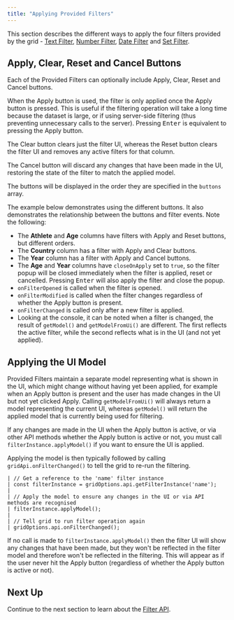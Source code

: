 ```yaml
---
title: "Applying Provided Filters"
---
```


This section describes the different ways to apply the four filters provided by the grid - [Text Filter](/filter-text/), [Number Filter](/filter-number/), [Date Filter](/filter-date/) and [Set Filter](/filter-set/).

## Apply, Clear, Reset and Cancel Buttons

Each of the Provided Filters can optionally include Apply, Clear, Reset and Cancel buttons.

When the Apply button is used, the filter is only applied once the Apply button is pressed. This is useful if the filtering operation will take a long time because the dataset is large, or if using server-side filtering (thus preventing unnecessary calls to the server). Pressing <kbd>Enter</kbd> is equivalent to pressing the Apply button.

The Clear button clears just the filter UI, whereas the Reset button clears the filter UI and removes any active filters for that column.

The Cancel button will discard any changes that have been made in the UI, restoring the state of the filter to match the applied model.

The buttons will be displayed in the order they are specified in the `buttons` array.

The example below demonstrates using the different buttons. It also demonstrates the relationship between the buttons and filter events. Note the following:

- The **Athlete** and **Age** columns have filters with Apply and Reset buttons, but different orders.
- The **Country** column has a filter with Apply and Clear buttons.
- The **Year** column has a filter with Apply and Cancel buttons.
- The **Age** and **Year** columns have `closeOnApply` set to `true`, so the filter popup will be closed immediately when the filter is applied, reset or cancelled. Pressing <kbd>Enter</kbd> will also apply the filter and close the popup.
- `onFilterOpened` is called when the filter is opened.
- `onFilterModified` is called when the filter changes regardless of whether the Apply button is present.
- `onFilterChanged` is called only after a new filter is applied.
- Looking at the console, it can be noted when a filter is changed, the result of `getModel()` and `getModelFromUi()` are different. The first reflects the active filter, while the second reflects what is in the UI (and not yet applied).

<GridExampleRunner title='Buttons and Filter Events' name='buttons-and-filter-events' type='generated' options='{ "enterprise": false, "exampleHeight": 560, "modules": ["clientside"] }'></GridExampleRunner>

## Applying the UI Model

Provided Filters maintain a separate model representing what is shown in the UI, which might change without having yet been applied, for example when an Apply button is present and the user has made changes in the UI but not yet clicked Apply. Calling `getModelFromUi()` will always return a model representing the current UI, whereas `getModel()` will return the applied model that is currently being used for filtering.

If any changes are made in the UI when the Apply button is active, or via other API methods whether the Apply button is active or not, you must call `filterInstance.applyModel()` if you want to ensure the UI is applied.

Applying the model is then typically followed by calling `gridApi.onFilterChanged()` to tell the grid to re-run the filtering.

<interface-documentation interfaceName='IProvidedFilter' names='["getModelFromUi", "applyModel"]' config='{"description":""}'></interface-documentation>

```
| // Get a reference to the 'name' filter instance
| const filterInstance = gridOptions.api.getFilterInstance('name');
| 
| // Apply the model to ensure any changes in the UI or via API methods are recognised
| filterInstance.applyModel();
| 
| // Tell grid to run filter operation again
| gridOptions.api.onFilterChanged();
```

If no call is made to `filterInstance.applyModel()` then the filter UI will show any changes that have been made, but they won't be reflected in the filter model and therefore won't be reflected in the filtering. This will appear as if the user never hit the Apply button (regardless of whether the Apply button is active or not).

## Next Up

Continue to the next section to learn about the [Filter API](/filter-api/).
